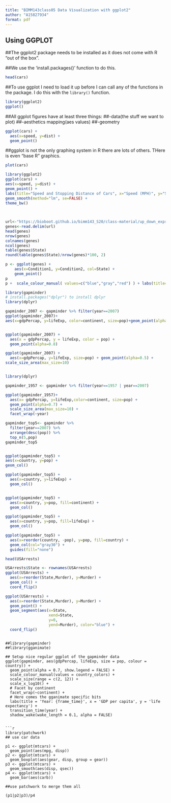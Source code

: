 ```yaml
---
title: "BIMM143class05 Data Visualization with ggplot2"
author: "A15827934"
format: pdf
---
```


## Using GGPLOT

##The ggplot2 package needs to be installed as it does not come with R "out of the box".

##We use the 'install.packages()' function to do this. 

```r
head(cars)
```

##To use ggplot I need to load it up before I can call any of the functions in the package. I do this with the `library()` function. 

```r
library(ggplot2)
ggplot()
```
##All ggplot figures have at least three things:
##-data(the stuff we want to plot)
##-aesthetics mapping(aes values)
##-geometry

```r
ggplot(cars) + 
  aes(x=speed, y=dist) + 
  geom_point()
```
##ggplot is not the only graphing system in R there are lots of others. THere is even "base R" graphics. 
```r
plot(cars)
```
```r
library(ggplot2)
ggplot(cars) +  
aes(x=speed, y=dist) + 
geom_point() + 
labs(title="Speed and Stopping Distance of Cars", x="Speed (MPH)", y="Stopping Distance (ft)", subtitle="As speed increases stopping distance increases!", caption="Dataset: `cars`") + 
geom_smooth(method="lm", se=FALSE) + 
theme_bw()
                                                      
                                      
```
```r
url<-"https://bioboot.github.io/bimm143_S20/class-material/up_down_expression.txt"
genes<-read.delim(url)
head(genes)
nrow(genes)
colnames(genes)
ncol(genes)
table(genes$State)
round(table(genes$State)/nrow(genes)*100, 2)
```
```r
p <- ggplot(genes) + 
    aes(x=Condition1, y=Condition2, col=State) + 
    geom_point()
p
p +  scale_colour_manual( values=c("blue","gray","red") ) + labs(title="Gene Expression Changes Upon Drug Treatment", x="Control (no drug)", y="Drug Treatment" )

```

```r
library(gapminder)
# install.packages("dplyr") to install dplyr
library(dplyr)

gapminder_2007 <- gapminder %>% filter(year==2007)
ggplot(gapminder_2007)+ 
aes(x=gdpPercap, y=lifeExp, color=continent, size=pop)+geom_point(alpha=0.5)


ggplot(gapminder_2007) +  
  aes(x = gdpPercap, y = lifeExp, color = pop) + 
  geom_point(alpha=0.8)

ggplot(gapminder_2007) + 
  aes(x=gdpPercap, y=lifeExp, size=pop) + geom_point(alpha=0.5) + 
scale_size_area(max_size=10)



```
```r
library(dplyr)

gapminder_1957 <- gapminder %>% filter(year==1957 | year==2007)

ggplot(gapminder_1957)+ 
  aes(x= gdpPercap, y=lifeExp,color=continent, size=pop) +
  geom_point(alpha=0.7) + 
  scale_size_area(max_size=10) + 
  facet_wrap(~year)
```

```r
gapminder_top5<- gapminder %>%
  filter(year==2007) %>%
  arrange(desc(pop)) %>%
  top_n(5,pop)
gapminder_top5


ggplot(gapminder_top5) + 
aes(x=country, y=pop) +  
geom_col()

ggplot(gapminder_top5) +
  aes(x=country, y=lifeExp) + 
  geom_col()


ggplot(gapminder_top5) + 
  aes(x=country, y=pop, fill=continent) + 
  geom_col()

ggplot(gapminder_top5) + 
  aes(x=country, y=pop, fill=lifeExp) + 
  geom_col()

ggplot(gapminder_top5) + 
  aes(x=reorder(country, -pop), y=pop, fill=country) + 
  geom_col(col="gray30") + 
  guides(fill="none")

head(USArrests)

USArrests$State <- rownames(USArrests)
ggplot(USArrests) +
  aes(x=reorder(State,Murder), y=Murder) +
  geom_col() +
  coord_flip()

ggplot(USArrests) +
  aes(x=reorder(State,Murder), y=Murder) +
  geom_point() +
  geom_segment(aes(x=State, 
                   xend=State, 
                   y=0, 
                   yend=Murder), color="blue") +
  coord_flip()
```
```

##library(gapminder)
##library(gganimate)

## Setup nice regular ggplot of the gapminder data
ggplot(gapminder, aes(gdpPercap, lifeExp, size = pop, colour = country)) +
  geom_point(alpha = 0.7, show.legend = FALSE) +
  scale_colour_manual(values = country_colors) +
  scale_size(range = c(2, 12)) +
  scale_x_log10() +
  # Facet by continent
  facet_wrap(~continent) +
  # Here comes the gganimate specific bits
  labs(title = 'Year: {frame_time}', x = 'GDP per capita', y = 'life expectancy') +
  transition_time(year) +
  shadow_wake(wake_length = 0.1, alpha = FALSE)


```r
library(patchwork)
## use car data

p1 <- ggplot(mtcars) + 
  geom_point(aes(mpg, disp))
p2 <- ggplot(mtcars) + 
  geom_boxplot(aes(gear, disp, group = gear))
p3 <- ggplot(mtcars) + 
  geom_smooth(aes(disp, qsec))
p4 <- ggplot(mtcars) + 
  geom_bar(aes(carb))

##use patchwork to merge them all

(p1|p2|p3)/p4


```






